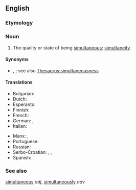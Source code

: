 ==English==

===Etymology===
{{suffix|en|simultaneous|ness}}

===Noun===
{{en-noun|-}}

# The quality or state of being [[simultaneous]]; [[simultaneity]].

====Synonyms====
* {{l|en|concurrentness}}, {{l|en|synchroneity}}; see also [[Thesaurus:simultaneousness]]

====Translations====
{{trans-top|the quality or state of being simultaneous}}
* Bulgarian: {{t+|bg|едновременност|f}}
* Dutch: {{t+|nl|gelijktijdigheid|f}}
* Esperanto: {{t|eo|samtempeco}}
* Finnish: {{t+|fi|samanaikaisuus}}
* French: {{t+|fr|simultanéité}}
* German: {{t+|de|Gleichzeitigkeit|f}}, {{t+|de|Simultanität|f}}
* Italian: {{t+|it|simultaneità}}
{{trans-mid}}
* Manx: {{t|gv|coghleashaght|f}}, {{t|gv|coghleashaghtys|m}}
* Portuguese: {{t+|pt|simultaneidade}}
* Russian: {{t+|ru|одновреме́нность|f}}
* Serbo-Croatian: {{t+|sh|sȉmultānōst|f}}, {{t+|sh|istòvremenōst|f}}, {{t+|sh|istòdobnōst|f}}
* Spanish: {{t+|es|simultaneidad}}
{{trans-bottom}}

===See also===
[[simultaneous]] ''adj'', [[simultaneously]] ''adv''